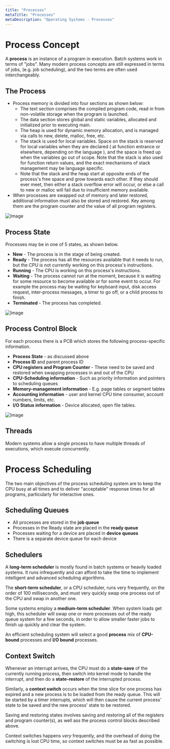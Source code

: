```yaml
---
title: "Processes"
metaTitle: "Processes"
metaDescription: "Operating Systems - Processes"
---
```


<link
  rel="stylesheet"
  href="https://cdn.jsdelivr.net/npm/katex@0.11.0/dist/katex.min.css"
  integrity="sha384-BdGj8xC2eZkQaxoQ8nSLefg4AV4/AwB3Fj+8SUSo7pnKP6Eoy18liIKTPn9oBYNG"
  crossOrigin="anonymous"
/>

# Process Concept

A **process** is an instance of a program in execution. Batch systems work in terms of "jobs". Many modern process concepts are still expressed in terms of jobs, (e.g. job scheduling), and the two terms are often used interchangeably.

## The Process

- Process memory is divided into four sections as shown below:
    - The text section comprises the compiled program code, read in from non-volatile storage when the program is launched.
    - The data section stores global and static variables, allocated and initialized prior to executing main.
    - The heap is used for dynamic memory allocation, and is managed via calls to new, delete, malloc, free, etc.
    - The stack is used for local variables. Space on the stack is reserved for local variables when they are declared ( at function entrance or elsewhere, depending on the language ), and the space is freed up when the variables go out of scope. Note that the stack is also used for function return values, and the exact mechanisms of stack management may be language specific.
    - Note that the stack and the heap start at opposite ends of the process's free space and grow towards each other. If they should ever meet, then either a stack overflow error will occur, or else a call to new or malloc will fail due to insufficient memory available.
- When processes are swapped out of memory and later restored, additional information must also be stored and restored. Key among them are the program counter and the value of all program registers.

![Image](https://www.cs.uic.edu/~jbell/CourseNotes/OperatingSystems/images/Chapter3/3_01_Process_Memory.jpg)

## Process State

Processes may be in one of 5 states, as shown below.
- **New** - The process is in the stage of being created.
- **Ready** - The process has all the resources available that it needs to run, but the CPU is not currently working on this process's instructions.
- **Running** - The CPU is working on this process's instructions.
- **Waiting** - The process cannot run at the moment, because it is waiting for some resource to become available or for some event to occur. For example the process may be waiting for keyboard input, disk access request, inter-process messages, a timer to go off, or a child process to finish.
- **Terminated** - The process has completed.

![Image](https://www.cs.uic.edu/~jbell/CourseNotes/OperatingSystems/images/Chapter3/3_02_ProcessState.jpg)

## Process Control Block

For each process there is a PCB which stores the following process-specific information. 

- **Process State** - as discussed above
- **Process ID** and parent process ID
- **CPU registers and Program Counter** - These need to be saved and restored when swapping processes in and out of the CPU
- **CPU-Scheduling information** - Such as priority information and pointers to scheduling queues
- **Memory-management information** - E.g. page tables or segment tables
- **Accounting information** - user and kernel CPU time consumer, account numbers, limits, etc.
- **I/O Status information** - Device allocated, open file tables.

![Image](https://www.cs.uic.edu/~jbell/CourseNotes/OperatingSystems/images/Chapter3/3_03_PCB.jpg)

## Threads
Modern systems allow a single process to have multiple threads of executions, which execute concurrently. 

# Process Scheduling

The two main objectives of the process scheduling system are to keep the CPU busy at all times and to deliver "acceptable" response times for all programs, particularly for interactive ones. 

## Scheduling Queues

- All processes are stored in the **job queue**
- Processes in the Ready state are placed in the **ready queue**
- Processes waiting for a device are placed in **device queues**
- There is a separate device queue for each device

## Schedulers

A **long-term scheduler** is mostly found in batch systems or heavily loaded systems. It runs infrequently and can afford to take the time to implement intelligent and advanced scheduling algorithms.  

The **short-term scheduler**, or a CPU scheduler, runs very frequently, on the order of 100 milliseconds, and must very quickly swap one process out of the CPU and swap in another one.  

Some systems employ a **medium-term scheduler**. When system loads get high, this scheduler will swap one or more processes out of the ready queue system for a few seconds, in order to allow smaller faster jobs to finish up quickly and clear the system.  

An efficient scheduling system will select a good **process** mix of **CPU-bound** processes and **I/O bound** processes.

## Context Switch
Whenever an interrupt arrives, the CPU must do a **state-save** of the currently running process, then switch into kernel mode to handle the interrupt, and then do a **state-restore** of the interrupted process.

Similarly, a **context switch** occurs when the time slice for one process has expired and a new process is to be loaded from the ready queue. This will be started by a timer interrupts, which will then cause the current process' state to be saved and the new process' state to be restored.

Saving and restoring states involves saving and restoring all of the registers and program counter(s), as well ass the process control blocks described above.

Context switches happens *very* frequently, and the overhead of doing the switching is lost CPU time, so context switches must be as fast as possible. 